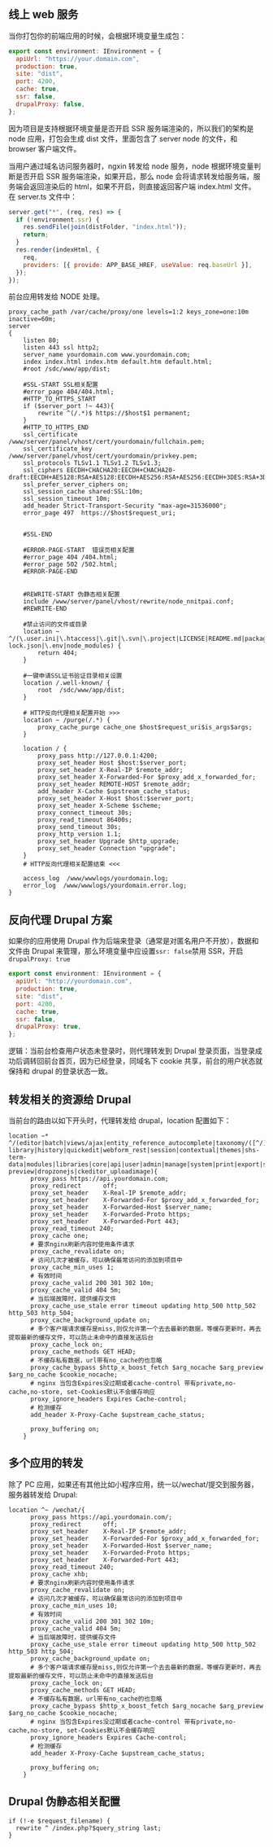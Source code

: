 
<Meta title="开发/部署/Nginx 配置" id="nginx" />

## 线上 web 服务

当你打包你的前端应用的时候，会根据环境变量生成包：

```js
export const environment: IEnvironment = {
  apiUrl: "https://your.domain.com",
  production: true,
  site: "dist",
  port: 4200,
  cache: true,
  ssr: false,
  drupalProxy: false,
};
```

因为项目是支持根据环境变量是否开启 SSR 服务端渲染的，所以我们的架构是 node 应用，打包会生成 dist 文件，里面包含了 server node 的文件，和 browser 客户端文件。

当用户通过域名访问服务器时，ngxin 转发给 node 服务，node 根据环境变量判断是否开启 SSR 服务端渲染，如果开启，那么 node 会将请求转发给服务端，服务端会返回渲染后的 html，如果不开启，则直接返回客户端 index.html 文件。
在 server.ts 文件中：

```js
server.get("*", (req, res) => {
  if (!environment.ssr) {
    res.sendFile(join(distFolder, "index.html"));
    return;
  }
  res.render(indexHtml, {
    req,
    providers: [{ provide: APP_BASE_HREF, useValue: req.baseUrl }],
  });
});
```

前台应用转发给 NODE 处理。

```shell
proxy_cache_path /var/cache/proxy/one levels=1:2 keys_zone=one:10m inactive=60m;
server
{
    listen 80;
	listen 443 ssl http2;
    server_name yourdomain.com www.yourdomain.com;
    index index.html index.htm default.htm default.html;
    #root /sdc/www/app/dist;

    #SSL-START SSL相关配置
    #error_page 404/404.html;
    #HTTP_TO_HTTPS_START
    if ($server_port !~ 443){
        rewrite ^(/.*)$ https://$host$1 permanent;
    }
    #HTTP_TO_HTTPS_END
    ssl_certificate    /www/server/panel/vhost/cert/yourdomain/fullchain.pem;
    ssl_certificate_key    /www/server/panel/vhost/cert/yourdomain/privkey.pem;
    ssl_protocols TLSv1.1 TLSv1.2 TLSv1.3;
    ssl_ciphers EECDH+CHACHA20:EECDH+CHACHA20-draft:EECDH+AES128:RSA+AES128:EECDH+AES256:RSA+AES256:EECDH+3DES:RSA+3DES:!MD5;
    ssl_prefer_server_ciphers on;
    ssl_session_cache shared:SSL:10m;
    ssl_session_timeout 10m;
    add_header Strict-Transport-Security "max-age=31536000";
    error_page 497  https://$host$request_uri;


    #SSL-END

    #ERROR-PAGE-START  错误页相关配置
    #error_page 404 /404.html;
    #error_page 502 /502.html;
    #ERROR-PAGE-END


    #REWRITE-START 伪静态相关配置
    include /www/server/panel/vhost/rewrite/node_nnitpai.conf;
    #REWRITE-END

    #禁止访问的文件或目录
    location ~ ^/(\.user.ini|\.htaccess|\.git|\.svn|\.project|LICENSE|README.md|package.json|package-lock.json|\.env|node_modules) {
        return 404;
    }

    #一键申请SSL证书验证目录相关设置
    location /.well-known/ {
        root  /sdc/www/app/dist;
    }

    # HTTP反向代理相关配置开始 >>>
    location ~ /purge(/.*) {
        proxy_cache_purge cache_one $host$request_uri$is_args$args;
    }

    location / {
        proxy_pass http://127.0.0.1:4200;
        proxy_set_header Host $host:$server_port;
        proxy_set_header X-Real-IP $remote_addr;
        proxy_set_header X-Forwarded-For $proxy_add_x_forwarded_for;
        proxy_set_header REMOTE-HOST $remote_addr;
        add_header X-Cache $upstream_cache_status;
        proxy_set_header X-Host $host:$server_port;
        proxy_set_header X-Scheme $scheme;
        proxy_connect_timeout 30s;
        proxy_read_timeout 86400s;
        proxy_send_timeout 30s;
        proxy_http_version 1.1;
        proxy_set_header Upgrade $http_upgrade;
        proxy_set_header Connection "upgrade";
    }
    # HTTP反向代理相关配置结束 <<<

    access_log  /www/wwwlogs/yourdomain.log;
    error_log  /www/wwwlogs/yourdomain.error.log;
}
```

## 反向代理 Drupal 方案

如果你的应用使用 Drupal 作为后端来登录（通常是对匿名用户不开放），数据和文件由 Drupal 来管理，那么环境变量中应设置`ssr: false`禁用 SSR，开启 `drupalProxy: true`

```javascript
export const environment: IEnvironment = {
  apiUrl: "http://yourdomain.com",
  production: true,
  site: "dist",
  port: 4200,
  cache: true,
  ssr: false,
  drupalProxy: true,
};
```

逻辑：当前台检查用户状态未登录时，则代理转发到 Drupal 登录页面，当登录成功后调转回前台首页，因为已经登录，同域名下 cookie 共享，前台的用户状态就保持和 drupal 的登录状态一致。

## 转发相关的资源给 Drupal

当前台的路由以如下开头时，代理转发给 drupal，location 配置如下：

```shell
location ~* ^/(editor|batch|views/ajax|entity_reference_autocomplete|taxonomy/([^/]+)/([^/]+)/edit|autocomplete|media-library|history|quickedit|webform_rest|session|contextual|themes|shs-term-data|modules|libraries|core|api|user|admin|manage|system|print|export|sites/([^/]+)/files|media|front-preview|dropzonejs|ckeditor_uploadimage){
      proxy_pass https://api.yourdomain.com;
      proxy_redirect      off;
      proxy_set_header    X-Real-IP $remote_addr;
      proxy_set_header    X-Forwarded-For $proxy_add_x_forwarded_for;
      proxy_set_header    X-Forwarded-Host $server_name;
      proxy_set_header    X-Forwarded-Proto https;
      proxy_set_header    X-Forwarded-Port 443;
      proxy_read_timeout 240;
      proxy_cache one;
      # 要求nginx刷新内容时使用条件请求
      proxy_cache_revalidate on;
      # 访问几次才被缓存，可以确保最常访问的添加到项目中
      proxy_cache_min_uses 1;
      # 有效时间
      proxy_cache_valid 200 301 302 10m;
      proxy_cache_valid 404 5m;
      # 当后端故障时，提供缓存文件
      proxy_cache_use_stale error timeout updating http_500 http_502 http_503 http_504;
      proxy_cache_background_update on;
      # 多个客户端请求缓存是miss,则仅允许第一个去去最新的数据，等缓存更新时，再去提取最新的缓存文件，可以防止未命中的直接发送后台
      proxy_cache_lock on;
      proxy_cache_methods GET HEAD;
      # 不缓存私有数据，url带有no_cache的也忽略
      proxy_cache_bypass $http_x_boost_fetch $arg_nocache $arg_preview $arg_no_cache $cookie_nocache;
      # nginx 当包含Expires没过期或者cache-control 带有private,no-cache,no-store, set-Cookies默认不会缓存响应
      proxy_ignore_headers Expires Cache-control;
      # 检测缓存
      add_header X-Proxy-Cache $upstream_cache_status;

      proxy_buffering on;
    }
```

## 多个应用的转发

除了 PC 应用，如果还有其他比如小程序应用，统一以/wechat/提交到服务器，服务器转发给 Drupal:

```shell
location ^~ /wechat/{
      proxy_pass https://api.yourdomain.com/;
      proxy_redirect      off;
      proxy_set_header    X-Real-IP $remote_addr;
      proxy_set_header    X-Forwarded-For $proxy_add_x_forwarded_for;
      proxy_set_header    X-Forwarded-Host $server_name;
      proxy_set_header    X-Forwarded-Proto https;
      proxy_set_header    X-Forwarded-Port 443;
      proxy_read_timeout 240;
      proxy_cache xhb;
      # 要求nginx刷新内容时使用条件请求
      proxy_cache_revalidate on;
      # 访问几次才被缓存，可以确保最常访问的添加到项目中
      proxy_cache_min_uses 10;
      # 有效时间
      proxy_cache_valid 200 301 302 10m;
      proxy_cache_valid 404 5m;
      # 当后端故障时，提供缓存文件
      proxy_cache_use_stale error timeout updating http_500 http_502 http_503 http_504;
      proxy_cache_background_update on;
      # 多个客户端请求缓存是miss,则仅允许第一个去去最新的数据，等缓存更新时，再去提取最新的缓存文件，可以防止未命中的直接发送后台
      proxy_cache_lock on;
      proxy_cache_methods GET HEAD;
      # 不缓存私有数据，url带有no_cache的也忽略
      proxy_cache_bypass $http_x_boost_fetch $arg_nocache $arg_preview $arg_no_cache $cookie_nocache;
      # nginx 当包含Expires没过期或者cache-control 带有private,no-cache,no-store, set-Cookies默认不会缓存响应
      proxy_ignore_headers Expires Cache-control;
      # 检测缓存
      add_header X-Proxy-Cache $upstream_cache_status;

      proxy_buffering on;
    }
```

## Drupal 伪静态相关配置

```
if (!-e $request_filename) {
  rewrite ^ /index.php?$query_string last;
}
```
